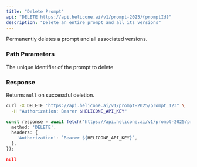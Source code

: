 ```yaml
---
title: "Delete Prompt"
api: "DELETE https://api.helicone.ai/v1/prompt-2025/{promptId}"
description: "Delete an entire prompt and all its versions"
---
```


Permanently deletes a prompt and all associated versions.

### Path Parameters

<ParamField path="promptId" type="string" required>
  The unique identifier of the prompt to delete
</ParamField>

### Response

Returns `null` on successful deletion.

<RequestExample>

```bash cURL
curl -X DELETE "https://api.helicone.ai/v1/prompt-2025/prompt_123" \
  -H "Authorization: Bearer $HELICONE_API_KEY"
```

```typescript TypeScript
const response = await fetch('https://api.helicone.ai/v1/prompt-2025/prompt_123', {
  method: 'DELETE',
  headers: {
    'Authorization': `Bearer ${HELICONE_API_KEY}`,
  },
});
```

</RequestExample>

<ResponseExample>

```json Response
null
```

</ResponseExample> 